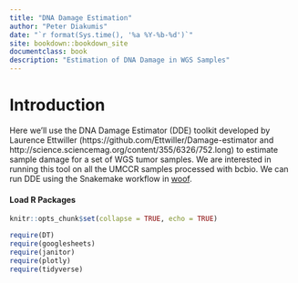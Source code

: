 ```yaml
--- 
title: "DNA Damage Estimation"
author: "Peter Diakumis"
date: "`r format(Sys.time(), '%a %Y-%b-%d')`"
site: bookdown::bookdown_site
documentclass: book
description: "Estimation of DNA Damage in WGS Samples"
---
```


# Introduction {-}

Here we'll use the DNA Damage Estimator (DDE) toolkit
developed by Laurence Ettwiller (https://github.com/Ettwiller/Damage-estimator and
http://science.sciencemag.org/content/355/6326/752.long) to
estimate sample damage for a set of WGS tumor samples.
We are interested in running this tool on all the UMCCR samples processed with
bcbio. We can run DDE using the Snakemake workflow in 
[woof](https://github.com/umccr/woof/tree/master/woof/rules/damest).

#### Load R Packages {-}

```r
knitr::opts_chunk$set(collapse = TRUE, echo = TRUE)
```

```r
require(DT)
require(googlesheets)
require(janitor)
require(plotly)
require(tidyverse)
```


